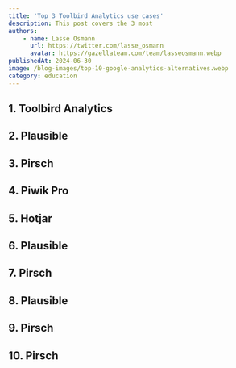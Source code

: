 ```yaml
---
title: 'Top 3 Toolbird Analytics use cases'
description: This post covers the 3 most
authors:
    - name: Lasse Osmann
      url: https://twitter.com/lasse_osmann
      avatar: https://gazellateam.com/team/lasseosmann.webp
publishedAt: 2024-06-30
image: /blog-images/top-10-google-analytics-alternatives.webp
category: education
---
```


## 1. Toolbird Analytics


## 2. Plausible
## 3. Pirsch
## 4. Piwik Pro
## 5. Hotjar
## 6. Plausible
## 7. Pirsch
## 8. Plausible
## 9. Pirsch
## 10. Pirsch




